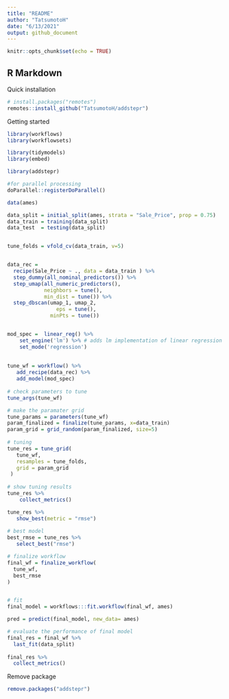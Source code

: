 ```yaml
---
title: "README"
author: "TatsumotoH"
date: "6/13/2021"
output: github_document
---
```


```r
knitr::opts_chunk$set(echo = TRUE)
```

## R Markdown

Quick installation

```r
# install.packages("remotes")
remotes::install_github("TatsumotoH/addstepr")
```

Getting started

```r
library(workflows)
library(workflowsets)

library(tidymodels)
library(embed)

library(addstepr)

#for parallel processing
doParallel::registerDoParallel()

data(ames)

data_split = initial_split(ames, strata = "Sale_Price", prop = 0.75)
data_train = training(data_split)
data_test  = testing(data_split)


tune_folds = vfold_cv(data_train, v=5)


data_rec = 
  recipe(Sale_Price ~ ., data = data_train ) %>% 
  step_dummy(all_nominal_predictors()) %>%
  step_umap(all_numeric_predictors(),
            neighbors = tune(),
            min_dist = tune()) %>% 
  step_dbscan(umap_1, umap_2, 
                eps = tune(),
              minPts = tune())


mod_spec =  linear_reg() %>% 
    set_engine('lm') %>% # adds lm implementation of linear regression
    set_mode('regression')
    
    
tune_wf = workflow() %>% 
   add_recipe(data_rec) %>% 
   add_model(mod_spec)
   
# check parameters to tune
tune_args(tune_wf)

# make the paramater grid
tune_params = parameters(tune_wf)
param_finalized = finalize(tune_params, x=data_train)
param_grid = grid_random(param_finalized, size=5)
    
# tuning
tune_res = tune_grid(
   tune_wf,
   resamples = tune_folds,             
   grid = param_grid                   
 )
 
# show tuning results
tune_res %>% 
    collect_metrics() 

tune_res %>% 
   show_best(metric = "rmse")
 
# best model
best_rmse = tune_res %>% 
   select_best("rmse")

# finalize workflow
final_wf = finalize_workflow(
  tune_wf,
  best_rmse
)


# fit
final_model = workflows:::fit.workflow(final_wf, ames)

pred = predict(final_model, new_data= ames)

# evaluate the performance of final model
final_res = final_wf %>%
  last_fit(data_split)
  
final_res %>%
  collect_metrics()
```



Remove package
```r
remove.packages("addstepr")
```
